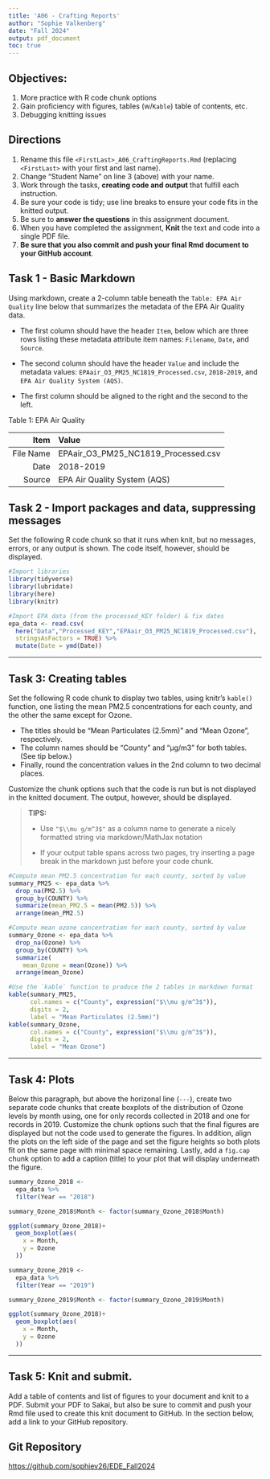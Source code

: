 ```yaml
---
title: 'A06 - Crafting Reports'
author: "Sophie Valkenberg" 
date: "Fall 2024"
output: pdf_document
toc: true
---
```


\listoffigures

## Objectives:

1.  More practice with R code chunk options
2.  Gain proficiency with figures, tables (w/`Kable`) table of contents, etc.
3.  Debugging knitting issues

## Directions

1.  Rename this file `<FirstLast>_A06_CraftingReports.Rmd` (replacing `<FirstLast>` with your first and last name).
2.  Change "Student Name" on line 3 (above) with your name.
3.  Work through the tasks, **creating code and output** that fulfill each instruction.
4.  Be sure your code is tidy; use line breaks to ensure your code fits in the knitted output.
5.  Be sure to **answer the questions** in this assignment document.
6.  When you have completed the assignment, **Knit** the text and code into a single PDF file.
7.  **Be sure that you also commit and push your final Rmd document to your GitHub account**.

## Task 1 - Basic Markdown

Using markdown, create a 2-column table beneath the `Table: EPA Air Quality` line below that summarizes the metadata of the EPA Air Quality data.

-   The first column should have the header `Item`, below which are three rows listing these metadata attribute item names: `Filename`, `Date`, and `Source`.

-   The second column should have the header `Value` and include the metadata values: `EPAair_O3_PM25_NC1819_Processed.csv`, `2018-2019`, and `EPA Air Quality System (AQS)`.

-   The first column should be aligned to the right and the second to the left.

Table 1: EPA Air Quality

|      Item | Value                               |
|----------:|:------------------------------------|
| File Name | EPAair_O3_PM25_NC1819_Processed.csv |
|      Date | 2018-2019                           |
|    Source | EPA Air Quality System (AQS)        |

## Task 2 - Import packages and data, suppressing messages

Set the following R code chunk so that it runs when knit, but no messages, errors, or any output is shown. The code itself, however, should be displayed.

```r
#Import libraries
library(tidyverse)
library(lubridate)
library(here)
library(knitr)

#Import EPA data (from the processed_KEY folder) & fix dates
epa_data <- read.csv(
  here("Data","Processed_KEY","EPAair_O3_PM25_NC1819_Processed.csv"),
  stringsAsFactors = TRUE) %>% 
  mutate(Date = ymd(Date))
```

------------------------------------------------------------------------

## Task 3: Creating tables

Set the following R code chunk to display two tables, using knitr's `kable()` function, one listing the mean PM2.5 concentrations for each county, and the other the same except for Ozone.

-   The titles should be "Mean Particulates (2.5mm)" and "Mean Ozone", respectively.
-   The column names should be "County" and "µg/m3" for both tables. (See tip below.)
-   Finally, round the concentration values in the 2nd column to two decimal places.

Customize the chunk options such that the code is run but is not displayed in the knitted document. The output, however, should be displayed.

> **TIPS:**
>
> -   Use `"$\\mu g/m^3$"` as a column name to generate a nicely formatted string via markdown/MathJax notation
>
> -   If your output table spans across two pages, try inserting a page break in the markdown just before your code chunk.

```r
#Compute mean PM2.5 concentration for each county, sorted by value
summary_PM25 <- epa_data %>% 
  drop_na(PM2.5) %>% 
  group_by(COUNTY) %>% 
  summarize(mean_PM2.5 = mean(PM2.5)) %>% 
  arrange(mean_PM2.5)

#Compute mean ozone concentration for each county, sorted by value
summary_Ozone <- epa_data %>% 
  drop_na(Ozone) %>% 
  group_by(COUNTY) %>% 
  summarize(
    mean_Ozone = mean(Ozone)) %>% 
  arrange(mean_Ozone)

#Use the `kable` function to produce the 2 tables in markdown format
kable(summary_PM25, 
      col.names = c("County", expression("$\\mu g/m^3$")),
      digits = 2,
      label = "Mean Particulates (2.5mm)")
kable(summary_Ozone,
      col.names = c("County", expression("$\\mu g/m^3$")),
      digits = 2,
      label = "Mean Ozone")
```

------------------------------------------------------------------------

## Task 4: Plots

Below this paragraph, but above the horizonal line (`---`), create two separate code chunks that create boxplots of the distribution of Ozone levels by month using, one for only records collected in 2018 and one for records in 2019. Customize the chunk options such that the final figures are displayed but not the code used to generate the figures. In addition, align the plots on the left side of the page and set the figure heights so both plots fit on the same page with minimal space remaining. Lastly, add a `fig.cap` chunk option to add a caption (title) to your plot that will display underneath the figure.

```r
summary_Ozone_2018 <-
  epa_data %>% 
  filter(Year == "2018")

summary_Ozone_2018$Month <- factor(summary_Ozone_2018$Month)

ggplot(summary_Ozone_2018)+
  geom_boxplot(aes(
    x = Month,
    y = Ozone
  ))
```

```r
summary_Ozone_2019 <-
  epa_data %>% 
  filter(Year == "2019")

summary_Ozone_2019$Month <- factor(summary_Ozone_2019$Month)

ggplot(summary_Ozone_2018)+
  geom_boxplot(aes(
    x = Month,
    y = Ozone
  ))
```

------------------------------------------------------------------------

\newpage

## Task 5: Knit and submit.

Add a table of contents and list of figures to your document and knit to a PDF. Submit your PDF to Sakai, but also be sure to commit and push your Rmd file used to create this knit document to GitHub. In the section below, add a link to your GitHub repository.

## Git Repository

<https://github.com/sophiev26/EDE_Fall2024>

